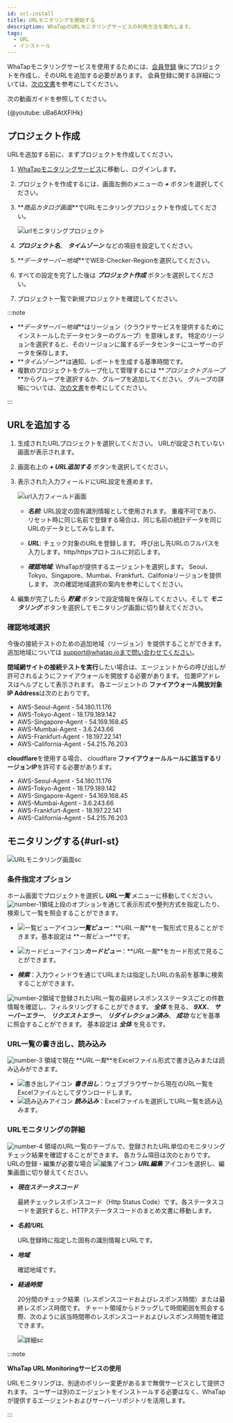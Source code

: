 ```yaml
---
id: url-install
title: URLモニタリングを開始する
description: WhaTapのURLモニタリングサービスの利用方法を案内します。
tags:
  - URL
  - インストール
---
```



WhaTapモニタリングサービスを使用するためには、[会員登録](https://www.whatap.io/ko/signup/) 後にプロジェクトを作成し、そのURLを追加する必要があります。 会員登録に関する詳細については、[次の文書](../account/account-manage)を参考にしてください。

次の動画ガイドを参照してください。

{@youtube: uBa6AtXFlHk}

## プロジェクト作成

URLを追加する前に、まずプロジェクトを作成してください。

1.  [WhaTapモニタリングサービス](https://service.whatap.io)に移動し、ログインします。

2.  プロジェクトを作成するには、画面左側のメニューの **_+ <TR sid='project_add_btn'/>_** ボタンを選択してください。

3.  **_商品カタログ画面_**でURLモニタリングプロジェクトを作成してください。

    ![urlモニタリングプロジェクト](/img/url-project.png)  

4.  **_プロジェクト名_**、 **_タイムゾーン_** などの項目を設定してください。

5.  **_データサーバー地域_**でWEB-Checker-Regionを選択してください。

6.  すべての設定を完了した後は **_プロジェクト作成_** ボタンを選択してください。

7.  プロジェクト一覧で新規プロジェクトを確認してください。

:::note

-   **_データサーバー地域_**はリージョン（クラウドサービスを提供するためにインストールしたデータセンターのグループ）を意味します。 特定のリージョンを選択すると、そのリージョンに属するデータセンターにユーザーのデータを保存します。
-   **_タイムゾーン_**は通知、レポートを生成する基準時間です。
-   複数のプロジェクトをグループ化して管理するには **_プロジェクトグループ_**からグループを選択するか、グループを追加してください。 グループの詳細については、[次の文書](../project/group)を参考にしてください。

:::

## URLを追加する

1.  生成されたURLプロジェクトを選択してください。 URLが設定されていない画面が表示されます。

2.  画面右上の **_+ URL追加する_** ボタンを選択してください。 

3.  表示された入力フィールドにURL設定を進めます。

    ![url入力フィールド画面](https://img.whatap.io/media/images/Screenshot_2021-01-15_ddd_15299_-_URL_Monitoring.png)

    -   **_名前_**: URL設定の固有識別情報として使用されます。 重複不可であり、リセット時に同じ名前で登録する場合は、同じ名前の統計データを同じURLのデータとしてみなします。

    -   **_URL_**: チェック対象のURLを登録します。 呼び出し先URLのフルパスを入力します。http/httpsプロトコルに対応します。

    -   **_確認地域_**: WhaTapが提供するエージェントを選択します。 Seoul、Tokyo、Singapore、Mumbai、Frankfurt、Califoniaリージョンを提供します。 次の確認地域選択の案内を参考にしてください。

4.  編集が完了したら **_貯蔵_** ボタンで設定情報を保存してください。そして **_モニタリング_** ボタンを選択してモニタリング画面に切り替えてください。

### 確認地域選択

今後の接続テストのための追加地域（リージョン）を提供することができます。 追加地域については support@whatap.ioまで問い合わせてください。

**閉域網サイトの接続テストを実行**したい場合は、エージェントからの呼び出しが許可されるようにファイアウォールを開放する必要があります。 位置IPアドレスはヘルプとして表示されます。 各エージェントの **ファイアウォール開放対象IP Address**は次のとおりです。

-   AWS-Seoul-Agent - 54.180.11.176
-   AWS-Tokyo-Agent - 18.179.189.142
-   AWS-Singapore-Agent - 54.169.168.45
-   AWS-Mumbai-Agent - 3.6.243.66
-   AWS-Frankfurt-Agent - 18.197.22.141
-   AWS-California-Agent - 54.215.76.203

**cloudflare**を使用する場合、 cloudflare **ファイアウォールルールに該当するリージョンIP**を許可する必要があります。

-   AWS-Seoul-Agent - 54.180.11.176
-   AWS-Tokyo-Agent - 18.179.189.142
-   AWS-Singapore-Agent - 54.169.168.45
-   AWS-Mumbai-Agent - 3.6.243.66
-   AWS-Frankfurt-Agent - 18.197.22.141
-   AWS-California-Agent - 54.215.76.203 

## モニタリングする{#url-st}

![URLモニタリング画面sc](/img/url-monitoring.png)

### 条件指定オプション

ホーム画面でプロジェクトを選択し **_URL一覧_** メニューに移動してください。![number-1](/img/number-01.png)領域上段のオプションを通じて表示形式や整列方式を指定したり、検索して一覧を照会することができます。

-   ![一覧ビューアイコン](/img/ic-list.svg)**_一覧ビュー_**：**_URL一覧_**を一覧形式で見ることができます。基本設定は **_一覧ビュー_**です。 

-   ![カードビューアイコン](/img/ic-project.svg)**_カードビュー_**：**_URL一覧_**をカード形式で見ることができます。

-   **_検索_**：入力ウィンドウを通じてURLまたは指定したURLの名前を基準に検索することができます。

![number-2](/img/number-02.png)領域で登録されたURL一覧の最終レスポンスステータスごとの件数情報を確認し、フィルタリングすることができます。 **_全体_** を見る、 **_9XX_**、 **_サーバーエラー_**、 **_リクエストエラー_**、 **_リダイレクション済み_**、 **_成功_** などを基準に照会することができます。 基本設定は **_全体_** を見るです。 

### URL一覧の書き出し、読み込み

![number-3](/img/number-03.png) 領域で現在 **_URL一覧_**をExcelファイル形式で書き込みまたは読み込みができます。 

-   ![書き出しアイコン](/img/ico-export.svg) **_書き出し_**：ウェブブラウザーから現在のURL一覧をExcelファイルとしてダウンロードします。
-   ![読み込みアイコン](/img/ico-import.svg) **_読み込み_**：Excelファイルを選択してURL一覧を読み込みます。 

### URLモニタリングの詳細

![number-4](/img/number-04.png) 領域のURL一覧のテーブルで、登録されたURL単位のモニタリングチェック結果を確認することができます。 各カラム項目は次のとおりです。 URLの登録・編集が必要な場合 ![編集アイコン](/img/ic-edit.svg) **_URL編集_** アイコンを選択し、編集画面に切り替えてください。

-   **_現在ステータスコード_**

    最終チェックレスポンスコード（Http Status Code）です。各ステータスコードを選択すると、HTTPステータスコードのまとめ文書に移動します。

-   **_名前/URL_**  

    URL登録時に指定した固有の識別情報とURLです。

-   **_地域_**  

    確認地域です。

-   **_経過時間_**  

    20分間のチェック結果（レスポンスコードおよびレスポンス時間）または最終レスポンス時間です。 チャート領域からドラッグして時間範囲を照会する際、次のように該当時間帯のレスポンスコードおよびレスポンス時間を確認できます。

    ![詳細sc](/img/url-monitoring-dt.png)

:::note 

**WhaTap URL Monitoringサービスの使用**

URLモニタリングは、別途のポリシー変更があるまで無償サービスとして提供されます。 ユーザーは別のエージェントをインストールする必要はなく、WhaTapが提供するエージェントおよびサーバーリポジトリを活用します。

:::
